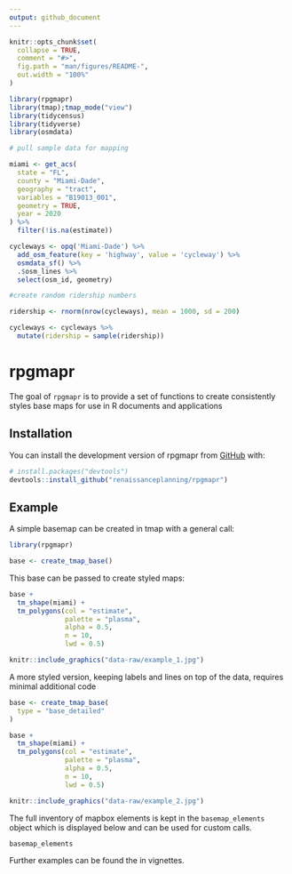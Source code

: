 ```yaml
---
output: github_document
---
```


<!-- README.md is generated from README.Rmd. Please edit that file -->

```r
knitr::opts_chunk$set(
  collapse = TRUE,
  comment = "#>",
  fig.path = "man/figures/README-",
  out.width = "100%"
)

library(rpgmapr)
library(tmap);tmap_mode("view")
library(tidycensus)
library(tidyverse)
library(osmdata)

# pull sample data for mapping

miami <- get_acs(
  state = "FL",
  county = "Miami-Dade",
  geography = "tract",
  variables = "B19013_001",
  geometry = TRUE,
  year = 2020
) %>% 
  filter(!is.na(estimate))

cycleways <- opq('Miami-Dade') %>%
  add_osm_feature(key = 'highway', value = 'cycleway') %>% 
  osmdata_sf() %>% 
  .$osm_lines %>% 
  select(osm_id, geometry) 

#create random ridership numbers

ridership <- rnorm(nrow(cycleways), mean = 1000, sd = 200)

cycleways <- cycleways %>% 
  mutate(ridership = sample(ridership))
```

# rpgmapr

<!-- badges: start -->
<!-- badges: end -->

The goal of `rpgmapr` is to provide a set of functions to create consistently styles base maps for use in R documents and applications

## Installation

You can install the development version of rpgmapr from [GitHub](https://github.com/) with:

``` r
# install.packages("devtools")
devtools::install_github("renaissanceplanning/rpgmapr")
```

## Example

A simple basemap can be created in tmap with a general call:

```r
library(rpgmapr)

base <- create_tmap_base()
```

This base can be passed to create styled maps:

```r
base + 
  tm_shape(miami) + 
  tm_polygons(col = "estimate",
              palette = "plasma",
              alpha = 0.5,
              n = 10,
              lwd = 0.5)
```

```r
knitr::include_graphics("data-raw/example_1.jpg")
```

A more styled version, keeping labels and lines on top of the data, requires minimal additional code

```r
base <- create_tmap_base(
  type = "base_detailed"
)

base + 
  tm_shape(miami) + 
  tm_polygons(col = "estimate",
              palette = "plasma",
              alpha = 0.5,
              n = 10,
              lwd = 0.5)
```

```r
knitr::include_graphics("data-raw/example_2.jpg")
```

The full inventory of mapbox elements is kept in the `basemap_elements` object which is displayed below and can be used for custom calls.

```r
basemap_elements
```


Further examples can be found the in vignettes.

